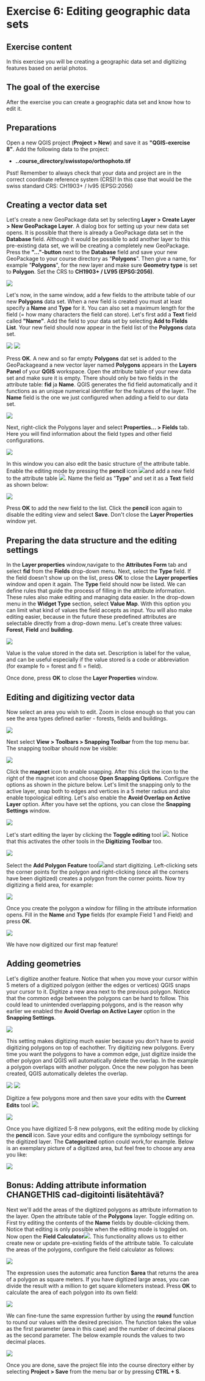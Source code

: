 # Exercise 6: Editing geographic data sets

## Exercise content

In this exercise you will be creating a geographic data set and digitizing features based on aerial photos.

## The goal of the exercise

After the exercise you can create a geographic data set and know how to edit it.

## Preparations

Open a new QGIS project (**Project \> New**) and save it as **\"QGIS-exercise 8\"**. Add the following data to the project:

-   **..course_directory/swisstopo/orthophoto.tif**

::: hint-box
Psst! Remember to always check that your data and project are in the correct coordinate reference system (CRS)! In this case that would be the swiss standard CRS: CH1903+ / lv95 (EPSG:2056)
:::

## Creating a vector data set

Let\'s create a new GeoPackage data set by selecting **Layer \> Create Layer \> New GeoPackage Layer**. A dialog box for setting up your new data set opens. It is possible that there is already a GeoPackage data set in the **Database** field. Although it would be possible to add another layer to this pre-existing data set, we will be creating a completely new GeoPackage. Press the **\"\...\"-button** next to the **Database** field and save your new GeoPackage to your course directory as \"**Polygons**\". Then give a name, for example \"**Polygons**\", for the new layer and make sure **Geometry type** is set to **Polygon**. Set the CRS to **CH1903+ / LV95 (EPSG:2056)**.

![](img/exercise_6/image1.png)

Let\'s now, in the same window, add a few fields to the attribute table of our new **Polygons** data set. When a new field is created you must at least specify a **Name** and **Type** for it. You can also set a maximum length for the field (= how many characters the field can store). Let\'s first add a **Text** field called **\"Name\"**. Add the field to your data set by selecting **Add to FIelds List**. Your new field should now appear in the field list of the **Polygons** data set.

![](img/exercise_6/image2.png) ![](img/exercise_6/image3.png)

Press **OK**. A new and so far empty **Polygons** dat set is added to the GeoPackageand a new vector layer named **Polygons** appears in the **Layers Panel** of your **QGIS** workspace. Open the attribute table of your new data set and make sure it is empty. There should only be two fields in the attribute table: **fid** ja **Name**. QGIS generates the fid field automatically and it functions as an unique numerical identifier for the features of the layer. The **Name** field is the one we just configured when adding a field to our data set.

![](img/exercise_6/image4.png)

Next, right-click the Polygons layer and select **Properties... \> Fields** tab. Here you will find information about the field types and other field configurations.

![](img/exercise_6/image5.png)

In this window you can also edit the basic structure of the attribute table. Enable the editing mode by pressing the **pencil** icon ![](img/exercise_6/image6.png)and add a new field to the attribute table ![](img/exercise_6/image7.png). Name the field as \"**Type**\" and set it as a **Text** field as shown below:

![](img/exercise_6/image8.png)

Press **OK** to add the new field to the list. Click the **pencil** icon again to disable the editing view and select **Save**. Don\'t close the **Layer Properties** window yet.

## Preparing the data structure and the editing settings

In the **Layer properties** window,navigate to the **Attributes Form** tab and select **fid** from the **Fields** drop-down menu. Next, select the **Type** field. If the field doesn\'t show up on the list, press **OK** to close the **Layer properties** window and open it again. The **Type** field should now be listed. We can define rules that guide the process of filling in the attribute information. These rules also make editing and managing data easier. In the drop-down menu in the **Widget Type** section, select **Value Map**. With this option you can limit what kind of values the field accepts as input. You will also make editing easier, because in the future these predefined attributes are selectable directly from a drop-down menu. Let\'s create three values: **Forest**, **Field** and **building**.

![](img/exercise_6/image9.png)

Value is the value stored in the data set. Description is label for the value, and can be useful especially if the value stored is a code or abbreviation (for example fo = forest and fi = field).

Once done, press **OK** to close the **Layer Properties** window.

## Editing and digitizing vector data

Now select an area you wish to edit. Zoom in close enough so that you can see the area types defined earlier - forests, fields and buildings.

![](img/exercise_6/image10.png)

Next select **View \> Toolbars \> Snapping Toolbar** from the top menu bar. The snapping toolbar should now be visible:

![](img/exercise_6/image11.png)

Click the **magnet** icon to enable snapping. After this click the icon to the right of the magnet icon and choose **Open Snapping Options**. Configure the options as shown in the picture below. Let\'s limit the snapping only to the active layer, snap both to edges and vertices in a 5 meter radius and also enable topological editing. Let\'s also enable the **Avoid Overlap on Active Layer** option. After you have set the options, you can close the **Snapping Settings** window.

![](img/exercise_6/image12.png)

Let\'s start editing the layer by clicking the **Toggle editing** tool ![](img/exercise_6/image13.png). Notice that this activates the other tools in the **Digitizing Toolbar** too.

![](img/exercise_6/image14.png)

Select the **Add Polygon Feature** tool![](img/exercise_6/image14.png)and start digitizing. Left-clicking sets the corner points for the polygon and right-clicking (once all the corners have been digitized) creates a polygon from the corner points. Now try digitizing a field area, for example:

![](img/exercise_6/image15.png)

Once you create the polygon a window for filling in the attribute information opens. Fill in the **Name** and **Type** fields (for example Field 1 and Field) and press **OK**.

![](img/exercise_6/image16.png)

We have now digitized our first map feature!

## Adding geometries

Let\'s digitize another feature. Notice that when you move your cursor within 5 meters of a digitized polygon (either the edges or vertices) QGIS snaps your cursor to it. Digitize a new area next to the previous polygon. Notice that the common edge between the polygons can be hard to follow. This could lead to unintended overlapping polygons, and is the reason why earlier we enabled the **Avoid Overlap on Active Layer** option in the **Snapping Settings**.

![](img/exercise_6/image17.png)

This setting makes digitizing much easier because you don\'t have to avoid digitizing polygons on top of eachother. Try digitizing new polygons. Every time you want the polygons to have a common edge, just digitize inside the other polygon and QGIS will automatically delete the overlap. In the example a polygon overlaps with another polygon. Once the new polygon has been created, QGIS automatically deletes the overlap.

![](img/exercise_6/image18.png) ![](img/exercise_6/image19.png)

Digitize a few polygons more and then save your edits with the **Current Edits** tool ![](img/exercise_6/image20.png).

![](img/exercise_6/image21.png)

Once you have digitized 5-8 new polygons, exit the editing mode by clicking the **pencil** icon. Save your edits and configure the symbology settings for the digitized layer. The **Categorized** option could work,for example. Below is an exemplary picture of a digitized area, but feel free to choose any area you like:

![](img/exercise_6/image22.png)

## Bonus: Adding attribute information CHANGETHIS cad-digitointi lisätehtävä?

Next we\'ll add the areas of the digitized polygons as attribute information to the layer. Open the attribute table of the **Polygons** layer. Toggle editing on. First try editing the contents of the **Name** fields by double-clicking them. Notice that editing is only possible when the editing mode is toggled on. Now open the **Field Calculator**![](img/exercise_6/image23.png). This functionality allows us to either create new or update pre-existing fields of the attribute table. To calculate the areas of the polygons, configure the field calculator as follows:

![](img/exercise_6/image24.png)

The expression uses the automatic area function **\$area** that returns the area of a polygon as square meters. If you have digitized large areas, you can divide the result with a million to get square kilometers instead. Press **OK** to calculate the area of each polygon into its own field:

![](img/exercise_6/image25.png)

We can fine-tune the same expression further by using the **round** function to round our values with the desired precision. The function takes the value as the first parameter (area in this case) and the number of decimal places as the second parameter. The below example rounds the values to two decimal places.

![](img/exercise_6/image26.png)

Once you are done, save the project file into the course directory either by selecting **Project \> Save** from the menu bar or by pressing **CTRL + S**.
